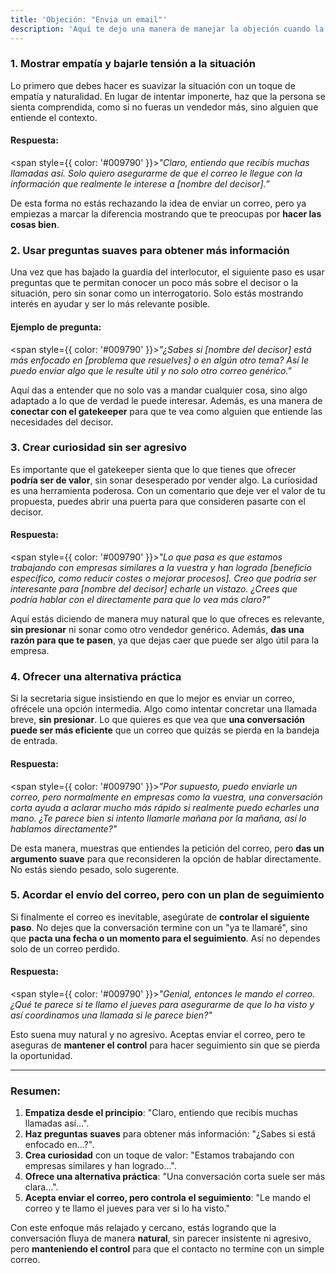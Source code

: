 ```yaml
---
title: 'Objeción: "Envia un email"'
description: 'Aquí te dejo una manera de manejar la objeción cuando la secretaria detecta que eres vendedor y te pide que envíes un correo sin haber hablado con la persona decisoria.'
---
```


### 1. **Mostrar empatía y bajarle tensión a la situación**
Lo primero que debes hacer es suavizar la situación con un toque de empatía y naturalidad. En lugar de intentar imponerte, haz que la persona se sienta comprendida, como si no fueras un vendedor más, sino alguien que entiende el contexto.

#### Respuesta:

<span style={{ color: '#009790' }}>_"Claro, entiendo que recibís muchas llamadas así. Solo quiero asegurarme de que el correo le llegue con la información que realmente le interese a [nombre del decisor].”_</span>

De esta forma no estás rechazando la idea de enviar un correo, pero ya empiezas a marcar la diferencia mostrando que te preocupas por **hacer las cosas bien**.

### 2. **Usar preguntas suaves para obtener más información**
Una vez que has bajado la guardia del interlocutor, el siguiente paso es usar preguntas que te permitan conocer un poco más sobre el decisor o la situación, pero sin sonar como un interrogatorio. Solo estás mostrando interés en ayudar y ser lo más relevante posible.

#### Ejemplo de pregunta:
<span style={{ color: '#009790' }}>_"¿Sabes si [nombre del decisor] está más enfocado en [problema que resuelves] o en algún otro tema? Así le puedo enviar algo que le resulte útil y no solo otro correo genérico."_</span>

Aquí das a entender que no solo vas a mandar cualquier cosa, sino algo adaptado a lo que de verdad le puede interesar. Además, es una manera de **conectar con el gatekeeper** para que te vea como alguien que entiende las necesidades del decisor.

### 3. **Crear curiosidad sin ser agresivo**
Es importante que el gatekeeper sienta que lo que tienes que ofrecer **podría ser de valor**, sin sonar desesperado por vender algo. La curiosidad es una herramienta poderosa. Con un comentario que deje ver el valor de tu propuesta, puedes abrir una puerta para que consideren pasarte con el decisor.

#### Respuesta:
<span style={{ color: '#009790' }}>_"Lo que pasa es que estamos trabajando con empresas similares a la vuestra y han logrado [beneficio específico, como reducir costes o mejorar procesos]. Creo que podría ser interesante para [nombre del decisor] echarle un vistazo. ¿Crees que podría hablar con el directamente para que lo vea más claro?"_</span>

Aquí estás diciendo de manera muy natural que lo que ofreces es relevante, **sin presionar** ni sonar como otro vendedor genérico. Además, **das una razón para que te pasen**, ya que dejas caer que puede ser algo útil para la empresa.

### 4. **Ofrecer una alternativa práctica**
Si la secretaria sigue insistiendo en que lo mejor es enviar un correo, ofrécele una opción intermedia. Algo como intentar concretar una llamada breve, **sin presionar**. Lo que quieres es que vea que **una conversación puede ser más eficiente** que un correo que quizás se pierda en la bandeja de entrada.

#### Respuesta:
<span style={{ color: '#009790' }}>_"Por supuesto, puedo enviarle un correo, pero normalmente en empresas como la vuestra, una conversación corta ayuda a aclarar mucho más rápido si realmente puedo echarles una mano. ¿Te parece bien si intento llamarle mañana por la mañana, así lo hablamos directamente?"_</span>

De esta manera, muestras que entiendes la petición del correo, pero **das un argumento suave** para que reconsideren la opción de hablar directamente. No estás siendo pesado, solo sugerente.

### 5. **Acordar el envío del correo, pero con un plan de seguimiento**
Si finalmente el correo es inevitable, asegúrate de **controlar el siguiente paso**. No dejes que la conversación termine con un "ya te llamaré", sino que **pacta una fecha o un momento para el seguimiento**. Así no dependes solo de un correo perdido.

#### Respuesta:
<span style={{ color: '#009790' }}>_"Genial, entonces le mando el correo. ¿Qué te parece si te llamo el jueves para asegurarme de que lo ha visto y así coordinamos una llamada si le parece bien?"_</span>

Esto suena muy natural y no agresivo. Aceptas enviar el correo, pero te aseguras de **mantener el control** para hacer seguimiento sin que se pierda la oportunidad.

---

### Resumen:

1. **Empatiza desde el principio**: "Claro, entiendo que recibís muchas llamadas así…".
2. **Haz preguntas suaves** para obtener más información: "¿Sabes si está enfocado en…?".
3. **Crea curiosidad** con un toque de valor: "Estamos trabajando con empresas similares y han logrado...".
4. **Ofrece una alternativa práctica**: "Una conversación corta suele ser más clara…".
5. **Acepta enviar el correo, pero controla el seguimiento**: "Le mando el correo y te llamo el jueves para ver si lo ha visto."

Con este enfoque más relajado y cercano, estás logrando que la conversación fluya de manera **natural**, sin parecer insistente ni agresivo, pero **manteniendo el control** para que el contacto no termine con un simple correo.
